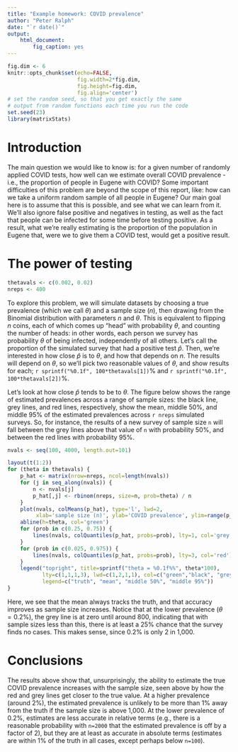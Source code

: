 ```yaml
---
title: "Example homework: COVID prevalence"
author: "Peter Ralph"
date: "`r date()`"
output:
    html_document:
        fig_caption: yes
---
```


```r
fig.dim <- 6
knitr::opts_chunk$set(echo=FALSE,
                      fig.width=2*fig.dim,
                      fig.height=fig.dim,
                      fig.align='center')
# set the random seed, so that you get exactly the same
# output from random functions each time you run the code
set.seed(23)
library(matrixStats)
```

# Introduction

The main question we would like to know is:
for a given number of randomly applied COVID tests,
how well can we estimate overall COVID prevalence -
i.e., the proportion of people in Eugene with COVID?
Some important difficulties of this problem are beyond the scope of this report,
like: how can we take a uniform random sample of all people in Eugene?
Our main goal here is to assume that this is possible,
and see what we can learn from it.
We'll also ignore false positive and negatives in testing,
as well as the fact that people can be infected for some time before testing positive.
As a result, what we're really estimating is
the proportion of the population in Eugene that, were we to give them a COVID test,
would get a positive result.

# The power of testing

```r
thetavals <- c(0.002, 0.02)
nreps <- 400
```

To explore this problem,
we will simulate datasets by choosing a true prevalence
(which we call $\theta$) and a sample size ($n$),
then drawing from the Binomial distribution with parameters $n$ and $\theta$.
This is equivalent to flipping $n$ coins, each of which comes up "head" with probability $\theta$,
and counting the number of heads:
in other words, each person we survey has probability $\theta$ of being infected,
independently of all others.
Let's call the proportion of the simulated survey that had a positive test $\hat p$.
Then, we're interested in how close $\hat p$ is to $\theta$, and how that depends on $n$.
The results will depend on $\theta$, so we'll pick two reasonable values of $\theta$,
and show results for each; `r sprintf("%0.1f", 100*thetavals[1])`% and `r sprintf("%0.1f", 100*thetavals[2])`%.

Let's look at how close $\hat p$ tends to be to $\theta$.
The figure below shows the range of estimated prevalences
across a range of sample sizes:
the black line, grey lines, and red lines, respectively,
show the mean, middle 50%, and middle 95% of the estimated prevalences
across `r nreps` simulated surveys.
So, for instance, the results of a new survey of sample size `n`
will fall between the grey lines above that value of `n` with probability 50%,
and between the red lines with probability 95%.
```r
nvals <- seq(100, 4000, length.out=101)

layout(t(1:2))
for (theta in thetavals) {
    p_hat <- matrix(nrow=nreps, ncol=length(nvals))
    for (j in seq_along(nvals)) {
        n <- nvals[j]
        p_hat[,j] <- rbinom(nreps, size=n, prob=theta) / n
    }
    plot(nvals, colMeans(p_hat), type='l', lwd=2,
         xlab='sample size (n)', ylab='COVID prevalence', ylim=range(p_hat))
    abline(h=theta, col='green')
    for (prob in c(0.25, 0.75)) {
        lines(nvals, colQuantiles(p_hat, probs=prob), lty=1, col='grey')
    }
    for (prob in c(0.025, 0.975)) {
        lines(nvals, colQuantiles(p_hat, probs=prob), lty=3, col='red')
    }
    legend("topright", title=sprintf("theta = %0.1f%%", theta*100),
           lty=c(1,1,1,3), lwd=c(1,2,1,1), col=c("green","black", "grey", "red"),
           legend=c("truth", "mean", "middle 50%", "middle 95%"))
}
```

Here, we see that the mean always tracks the truth,
and that accuracy improves as sample size increases.
Notice that at the lower prevalence ($\theta = 0.2$%),
the grey line is at zero until around 800, indicating that with sample sizes less than this,
there is at least a 25% chance that the survey finds no cases.
This makes sense, since 0.2% is only 2 in 1,000.

# Conclusions

The results above show that, unsurprisingly,
the ability to estimate the true COVID prevalence increases with the sample size,
seen above by how the red and grey lines get closer to the true value.
At a higher prevalence (around 2%),
the estimated prevalence is unlikely to be more than 1% away from the truth
if the sample size is above 1,000.
At the lower prevalence of 0.2%,
estimates are less accurate in relative terms
(e.g., there is a reasonable probability with `n=2000` that the estimated prevalence is off by a factor of 2),
but they are at least as accurate in absolute terms
(estimates are within 1% of the truth in all cases, except perhaps below `n=100`).

